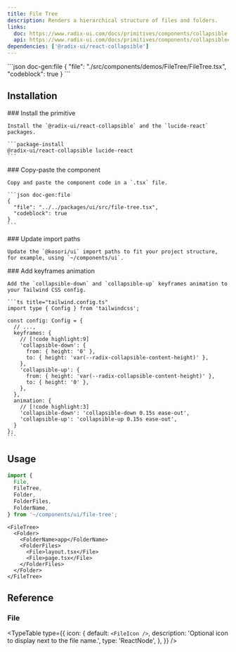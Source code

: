 ```yaml
---
title: File Tree
description: Renders a hierarchical structure of files and folders.
links:
  doc: https://www.radix-ui.com/docs/primitives/components/collapsible
  api: https://www.radix-ui.com/docs/primitives/components/collapsible#api-reference
dependencies: ['@radix-ui/react-collapsible']
---
```


<ComponentPreview name='file-tree'>
```json doc-gen:file
{
  "file": "./src/components/demos/FileTree/FileTree.tsx",
  "codeblock": true
}
```
</ComponentPreview>

## Installation

<Steps>
  <Step>
    ### Install the primitive

    Install the `@radix-ui/react-collapsible` and the `lucide-react` packages.

    ```package-install
    @radix-ui/react-collapsible lucide-react
    ```

  </Step>

  <Step>
    ### Copy-paste the component

    Copy and paste the component code in a `.tsx` file.

    ```json doc-gen:file
    {
      "file": "../../packages/ui/src/file-tree.tsx",
      "codeblock": true
    }
    ```

  </Step>

  <Step>
    ### Update import paths

    Update the `@kosori/ui` import paths to fit your project structure, for example, using `~/components/ui`.

  </Step>

  <Step>
    ### Add keyframes animation
    
    Add the `collapsible-down` and `collapsible-up` keyframes animation to your Tailwind CSS config.

    ```ts title="tailwind.config.ts"
    import type { Config } from 'tailwindcss';

    const config: Config = {
      // ...,
      keyframes: {
        // [!code highlight:9]
        'collapsible-down': {
          from: { height: '0' },
          to: { height: 'var(--radix-collapsible-content-height)' },
        },
        'collapsible-up': {
          from: { height: 'var(--radix-collapsible-content-height)' },
          to: { height: '0' },
        },
      },
      animation: {
        // [!code highlight:3]
        'collapsible-down': 'collapsible-down 0.15s ease-out',
        'collapsible-up': 'collapsible-up 0.15s ease-out',
      }
    };
    ```

  </Step>

</Steps>

## Usage

```ts
import {
  File,
  FileTree,
  Folder,
  FolderFiles,
  FolderName,
} from '~/components/ui/file-tree';
```

```tsx
<FileTree>
  <Folder>
    <FolderName>app</FolderName>
    <FolderFiles>
      <File>layout.tsx</File>
      <File>page.tsx</File>
    </FolderFiles>
  </Folder>
</FileTree>
```

## Reference

### File

<TypeTable
  type={{
    icon: {
      default: `<FileIcon />`,
      description: 'Optional icon to display next to the file name.',
      type: 'ReactNode',
    },
  }}
/>
